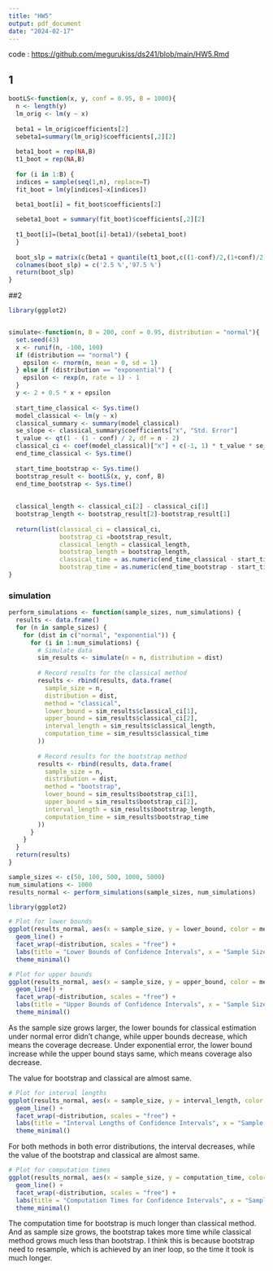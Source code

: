 ```yaml
---
title: "HW5"
output: pdf_document
date: "2024-02-17"
---
```


code : [https://github.com/megurukiss/ds241/blob/main/HW5.Rmd](https://github.com/megurukiss/ds241/blob/main/HW5.Rmd)


## 1

```r
bootLS<-function(x, y, conf = 0.95, B = 1000){
  n <- length(y)
  lm_orig <- lm(y ~ x)
  
  beta1 = lm_orig$coefficients[2]
  sebeta1=summary(lm_orig)$coefficients[,2][2]
  
  beta1_boot = rep(NA,B)
  t1_boot = rep(NA,B)
  
  for (i in 1:B) {
  indices = sample(seq(1,n), replace=T)
  fit_boot = lm(y[indices]~x[indices])
  
  beta1_boot[i] = fit_boot$coefficients[2]

  sebeta1_boot = summary(fit_boot)$coefficients[,2][2]
  
  t1_boot[i]=(beta1_boot[i]-beta1)/(sebeta1_boot)
  }
  
  boot_slp = matrix(c(beta1 + quantile(t1_boot,c((1-conf)/2,(1+conf)/2))*sebeta1),ncol = 2)
  colnames(boot_slp) = c('2.5 %','97.5 %')
  return(boot_slp)
}
```


##2

```r
library(ggplot2)


simulate<-function(n, B = 200, conf = 0.95, distribution = "normal"){
  set.seed(43)
  x <- runif(n, -100, 100)
  if (distribution == "normal") {
    epsilon <- rnorm(n, mean = 0, sd = 1)
  } else if (distribution == "exponential") {
    epsilon <- rexp(n, rate = 1) - 1 
  }
  y <- 2 + 0.5 * x + epsilon
  
  start_time_classical <- Sys.time()
  model_classical <- lm(y ~ x)
  classical_summary <- summary(model_classical)
  se_slope <- classical_summary$coefficients["x", "Std. Error"]
  t_value <- qt(1 - (1 - conf) / 2, df = n - 2)
  classical_ci <- coef(model_classical)["x"] + c(-1, 1) * t_value * se_slope
  end_time_classical <- Sys.time()
  
  start_time_bootstrap <- Sys.time()
  bootstrap_result <- bootLS(x, y, conf, B)
  end_time_bootstrap <- Sys.time()
  
  
  classical_length <- classical_ci[2] - classical_ci[1]
  bootstrap_length <- bootstrap_result[2]-bootstrap_result[1]
  
  return(list(classical_ci = classical_ci,
              bootstrap_ci =bootstrap_result,
              classical_length = classical_length,
              bootstrap_length = bootstrap_length,
              classical_time = as.numeric(end_time_classical - start_time_classical, units = "secs"),
              bootstrap_time = as.numeric(end_time_bootstrap - start_time_bootstrap, units = "secs")))
}
```

### simulation

```r
perform_simulations <- function(sample_sizes, num_simulations) {
  results <- data.frame()
  for (n in sample_sizes) {
    for (dist in c("normal", "exponential")) {
      for (i in 1:num_simulations) {
        # Simulate data
        sim_results <- simulate(n = n, distribution = dist)
        
        # Record results for the classical method
        results <- rbind(results, data.frame(
          sample_size = n,
          distribution = dist,
          method = "classical",
          lower_bound = sim_results$classical_ci[1], 
          upper_bound = sim_results$classical_ci[2],  
          interval_length = sim_results$classical_length,
          computation_time = sim_results$classical_time
        ))
        
        # Record results for the bootstrap method
        results <- rbind(results, data.frame(
          sample_size = n,
          distribution = dist,
          method = "bootstrap",
          lower_bound = sim_results$bootstrap_ci[1],  
          upper_bound = sim_results$bootstrap_ci[2],  
          interval_length = sim_results$bootstrap_length,
          computation_time = sim_results$bootstrap_time
        ))
      }
    }
  }
  return(results)
}

```


```r
sample_sizes <- c(50, 100, 500, 1000, 5000)
num_simulations <- 1000
results_normal <- perform_simulations(sample_sizes, num_simulations)
```



```r
library(ggplot2)

# Plot for lower bounds
ggplot(results_normal, aes(x = sample_size, y = lower_bound, color = method, group = interaction(method, distribution))) +
  geom_line() +
  facet_wrap(~distribution, scales = "free") +
  labs(title = "Lower Bounds of Confidence Intervals", x = "Sample Size", y = "Lower Bound", color = "Method") +
  theme_minimal()

# Plot for upper bounds
ggplot(results_normal, aes(x = sample_size, y = upper_bound, color = method, group = interaction(method, distribution))) +
  geom_line() +
  facet_wrap(~distribution, scales = "free") +
  labs(title = "Upper Bounds of Confidence Intervals", x = "Sample Size", y = "Upper Bound", color = "Method") +
  theme_minimal()
```
As the sample size grows larger, the lower bounds for classical estimation under normal error didn't change, while upper bounds decrease, which means the coverage decrease. Under exponential error, the lower bound increase while the upper bound stays same, which means coverage also decrease. 

The value for bootstrap and classical are almost same.


```r
# Plot for interval lengths
ggplot(results_normal, aes(x = sample_size, y = interval_length, color = method, group = interaction(method, distribution))) +
  geom_line() +
  facet_wrap(~distribution, scales = "free") +
  labs(title = "Interval Lengths of Confidence Intervals", x = "Sample Size", y = "Interval Length", color = "Method") +
  theme_minimal()

```
For both methods in both error distributions, the interval decreases, while the value of the bootstrap and classical are almost same.

```r
# Plot for computation times
ggplot(results_normal, aes(x = sample_size, y = computation_time, color = method, group = interaction(method, distribution))) +
  geom_line() +
  facet_wrap(~distribution, scales = "free") +
  labs(title = "Computation Times for Confidence Intervals", x = "Sample Size", y = "Computation Time (seconds)", color = "Method") +
  theme_minimal()

```
The computation time for bootstrap is much longer than classical method. And as sample size grows, the bootstrap takes more time while classical method grows much less than bootstrap. I think this is because bootstrap need to resample, which is achieved by an iner loop, so the time it took is much longer.
